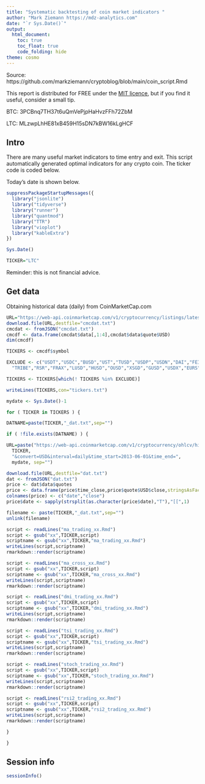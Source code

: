 ```yaml
---
title: "Systematic backtesting of coin market indicators "
author: "Mark Ziemann https://mdz-analytics.com"
date: "`r Sys.Date()`"
output:
  html_document:
    toc: true
    toc_float: true
    code_folding: hide
theme: cosmo
---
```


Source: https://github.com/markziemann/cryptoblog/blob/main/coin_script.Rmd

This report is distributed for FREE under the [MIT licence](https://github.com/markziemann/cryptoblog/blob/main/LICENSE),
but if you find it useful, consider a small tip.

BTC: 3PCBnq7TH37t6uQmVePjpHaHvzFFh72ZbM

LTC: MLzwpLhHE81xB459H15sDN7kBW16kLgHCF

## Intro

There are many useful market indicators to time entry and exit.
This script automatically generated optimal indicators for any crypto coin.
The ticker code is coded below.

Today's date is shown below.

```r

suppressPackageStartupMessages({
  library("jsonlite")
  library("tidyverse")
  library("runner")
  library("quantmod")
  library("TTR")
  library("vioplot")
  library("kableExtra")
})

Sys.Date()

TICKER="LTC"

```

Reminder: this is not financial advice.

## Get data

Obtaining historical data (daily) from CoinMarketCap.com

```r

URL="https://web-api.coinmarketcap.com/v1/cryptocurrency/listings/latest?limit=200"
download.file(URL,destfile="cmcdat.txt")
cmcdat <- fromJSON("cmcdat.txt")
cmcdf <- data.frame(cmcdat$data[,1:4],cmcdat$data$quote$USD)
dim(cmcdf)

TICKERS <- cmcdf$symbol

EXCLUDE <- c("USDT","USDC","BUSD","UST","TUSD","USDP","USDN","DAI","FEI",
  "TRIBE","RSR","FRAX","LUSD","HUSD","OUSD","XSGD","GUSD","USDX","EURS","CUSD")

TICKERS <- TICKERS[which(! TICKERS %in% EXCLUDE)]

writeLines(TICKERS,con="tickers.txt")

mydate <- Sys.Date()-1

for ( TICKER in TICKERS ) {

DATNAME=paste(TICKER,"_dat.txt",sep="")

if ( !file.exists(DATNAME) ) {

URL=paste("https://web-api.coinmarketcap.com/v1/cryptocurrency/ohlcv/historical?symbol=",
  TICKER,
  "&convert=USD&interval=daily&time_start=2013-06-01&time_end=",
  mydate, sep="")

download.file(URL,destfile="dat.txt")
dat <- fromJSON("dat.txt")
price <- dat$data$quotes
price <- data.frame(price$time_close,price$quote$USD$close,stringsAsFactors=FALSE)
colnames(price) <- c("date","close")
price$date <- sapply(strsplit(as.character(price$date),"T"),"[[",1)

filename <- paste(TICKER,"_dat.txt",sep="")
unlink(filename)

script <- readLines("ma_trading_xx.Rmd")
script <- gsub("xx",TICKER,script)
scriptname <- gsub("xx",TICKER,"ma_trading_xx.Rmd")
writeLines(script,scriptname)
rmarkdown::render(scriptname)

script <- readLines("ma_cross_xx.Rmd")
script <- gsub("xx",TICKER,script)
scriptname <- gsub("xx",TICKER,"ma_cross_xx.Rmd")
writeLines(script,scriptname)
rmarkdown::render(scriptname)

script <- readLines("dmi_trading_xx.Rmd")
script <- gsub("xx",TICKER,script)
scriptname <- gsub("xx",TICKER,"dmi_trading_xx.Rmd")
writeLines(script,scriptname)
rmarkdown::render(scriptname)

script <- readLines("tsi_trading_xx.Rmd")
script <- gsub("xx",TICKER,script)
scriptname <- gsub("xx",TICKER,"tsi_trading_xx.Rmd")
writeLines(script,scriptname)
rmarkdown::render(scriptname)

script <- readLines("stoch_trading_xx.Rmd")
script <- gsub("xx",TICKER,script)
scriptname <- gsub("xx",TICKER,"stoch_trading_xx.Rmd")
writeLines(script,scriptname)
rmarkdown::render(scriptname)

script <- readLines("rsi2_trading_xx.Rmd")
script <- gsub("xx",TICKER,script)
scriptname <- gsub("xx",TICKER,"rsi2_trading_xx.Rmd")
writeLines(script,scriptname)
rmarkdown::render(scriptname)

}

}

```

## Session info

```r

sessionInfo()

```

